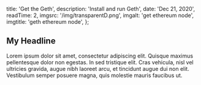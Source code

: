 
  title: 'Get the Geth',
  description: 'Install and run Geth',
  date: 'Dec 21, 2020',
  readTime: 2,
  imgsrc: '/img/transparentD.png',
  imgalt: 'get ethereum node',
  imgtitle: 'geth ethereum node',
};


## My Headline

Lorem ipsum dolor sit amet, consectetur adipiscing elit. Quisque maximus pellentesque dolor non egestas. In sed tristique elit. Cras vehicula, nisl vel ultricies gravida, augue nibh laoreet arcu, et tincidunt augue dui non elit. Vestibulum semper posuere magna, quis molestie mauris faucibus ut.
